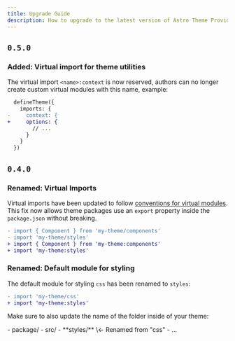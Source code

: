 ```yaml
---
title: Upgrade Guide
description: How to upgrade to the latest version of Astro Theme Provider
---
```


## `0.5.0`

### Added: Virtual import for theme utilities

The virtual import `<name>:context` is now reserved, authors can no longer create custom virtual modules with this name, example:

```diff
  defineTheme({
    imports: {
-     context: {
+     options: {
        // ...
      }
    }
  })
```

## `0.4.0`

### Renamed: Virtual Imports

Virtual imports have been updated to follow [conventions for virtual modules](https://vitejs.dev/guide/api-plugin.html#virtual-modules-convention).
This fix now allows theme packages use an `export` property inside the `package.json` without breaking.

```diff
- import { Component } from 'my-theme/components'
- import 'my-theme/styles'
+ import { Component } from 'my-theme:components'
+ import 'my-theme:styles'
```

### Renamed: Default module for styling

The default module for styling `css` has been renamed to `styles`:

```diff
- import 'my-theme/css'
+ import 'my-theme:styles'
```

Make sure to also update the name of the folder inside of your theme:

<FileTree>
- package/
	- src/
		- **styles/** \<- Renamed from "css"
			- ...
</FileTree>
